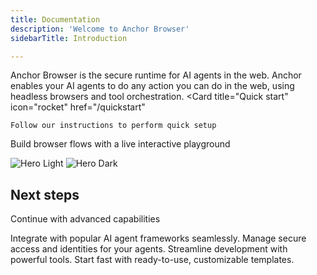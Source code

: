 ```yaml
---
title: Documentation
description: 'Welcome to Anchor Browser'
sidebarTitle: Introduction

---
```


Anchor Browser is the secure runtime for AI agents in the web.
Anchor enables your AI agents to do any action you can do in the web, using headless browsers and tool orchestration.
<CardGroup cols={2}>
  <Card
    title="Quick start"
    icon="rocket"
    href="/quickstart"
  >
    Follow our instructions to perform quick setup
  </Card>
  <Card
    title="Live playground"
    icon="window-restore"
    href="https://app.anchorbrowser.io/playground"
  >
    Build browser flows with a live interactive playground
  </Card>
</CardGroup>

<img
  className="block dark:hidden"
  src="/images/hero-light.svg"
  alt="Hero Light"
/>
<img
  className="hidden dark:block"
  src="/images/hero-dark.svg"
  alt="Hero Dark"
/>

## Next steps

Continue with advanced capabilities

<CardGroup cols={2}>
  <Card
    title="Connect to AI Agent Frameworks"
    icon="palette"
    href="/agent-frameworks/connect-to-agent-frameworks"
  >
    Integrate with popular AI agent frameworks seamlessly.
  </Card>
  <Card
    title="Authentication and Identities"
    icon="fingerprint"
    href="/essentials/authentication-and-identity"
  >
    Manage secure access and identities for your agents.
  </Card>
  <Card
    title="Build Tools"
    icon="screwdriver-wrench"
    href="/essentials/tool-building"
  >
    Streamline development with powerful tools.
  </Card>
  <Card
    title="Pre-made Tool Templates"
    icon="palette"
    href="https://github.com/anchorforge/templates"
  >
    Start fast with ready-to-use, customizable templates.
  </Card>
</CardGroup>
